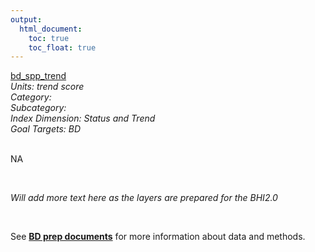 ```yaml
---
output:
  html_document:
    toc: true
    toc_float: true
---
```


[bd_spp_trend](https://github.com/OHI-Science/bhi/blob/master/baltic/layers/bd_spp_trend_scores_bhi2015.csv)\
*Units: trend score*\
*Category:*\
*Subcategory:*\
*Index Dimension: Status and Trend*\
*Goal Targets: BD*\
<br>

NA

<br>

*Will add more text here as the layers are prepared for the BHI2.0*

<br>

See [**BD prep documents**](https://github.com/OHI-Science/bhi-1.0-archive/blob/draft/baltic2015/prep/BD/bd_prep.md) for more information about data and methods.

<br>

